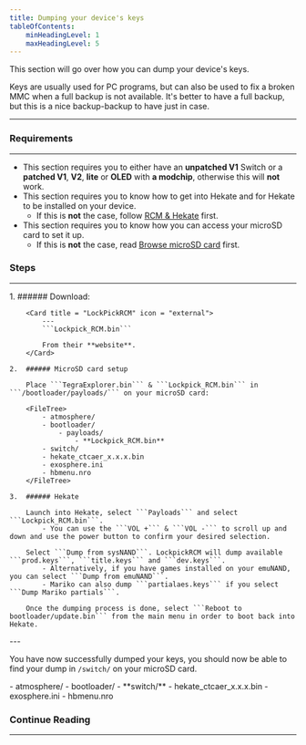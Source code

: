 ```yaml
---
title: Dumping your device's keys
tableOfContents:
    minHeadingLevel: 1
    maxHeadingLevel: 5
---
```



This section will go over how you can dump your device's keys.

Keys are usually used for PC programs, but can also be used to fix a broken MMC when a full backup is not available. It's better to have a full backup, but this is a nice backup-backup to have just in case.

---

### Requirements

---

- This section requires you to either have an **unpatched V1** Switch or a **patched V1**, **V2**, **lite** or **OLED** with **a modchip**, otherwise this will **not** work.
- This section requires you to know how to get into Hekate and for Hekate to be installed on your device.
  - If this is **not** the case, follow <u>[RCM & Hekate](/important/rcm/)</u> first.
- This section requires you to know how you can access your microSD card to set it up.
  - If this is **not** the case, read <u>[Browse microSD card](/miscellaneous/browse/)</u> first.

### Steps

---

<Steps>
    1.  ###### Download:

        <Card title = "LockPickRCM" icon = "external">
            ---
            ```Lockpick_RCM.bin```

            From their **website**.
        </Card>

    2.  ###### MicroSD card setup

        Place ```TegraExplorer.bin``` & ```Lockpick_RCM.bin``` in ```/bootloader/payloads/``` on your microSD card:

        <FileTree>
            - atmosphere/
            - bootloader/
                - payloads/
                    - **Lockpick_RCM.bin**
            - switch/
            - hekate_ctcaer_x.x.x.bin
            - exosphere.ini
            - hbmenu.nro
        </FileTree>

    3.  ###### Hekate

        Launch into Hekate, select ```Payloads``` and select ```Lockpick_RCM.bin```.
            - You can use the ```VOL +``` & ```VOL -``` to scroll up and down and use the power button to confirm your desired selection.

        Select ```Dump from sysNAND```. LockpickRCM will dump available ```prod.keys```, ```title.keys``` and ```dev.keys```.
            - Alternatively, if you have games installed on your emuNAND, you can select ```Dump from emuNAND```.
            - Mariko can also dump ```partialaes.keys``` if you select ```Dump Mariko partials```.

        Once the dumping process is done, select ```Reboot to bootloader/update.bin``` from the main menu in order to boot back into Hekate.
</Steps>
---

You have now successfully dumped your keys, you should now be able to find your dump in ```/switch/``` on your microSD card.

<FileTree>
    - atmosphere/
    - bootloader/
    - **switch/**
    - hekate_ctcaer_x.x.x.bin
    - exosphere.ini
    - hbmenu.nro
</FileTree>

### Continue Reading

---

